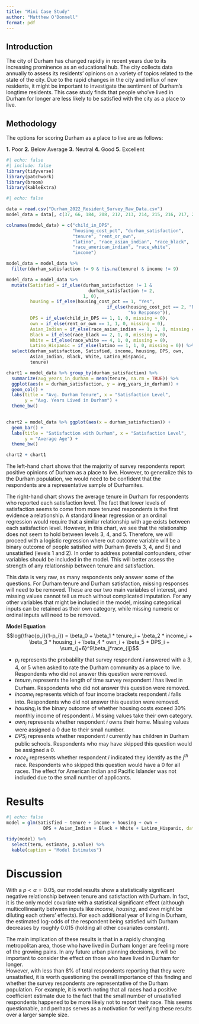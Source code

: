 ```yaml
---
title: "Mini Case Study"
author: "Matthew O'Donnell"
format: pdf
---
```


## Introduction

The city of Durham has changed rapidly in recent years due to its increasing prominence as an educational hub. The city collects data annually to assess its residents' opinions on a variety of topics related to the state of the city. Due to the rapid changes in the city and influx of new residents, it might be important to investigate the sentiment of Durham's longtime residents. This case study finds that people who've lived in Durham for longer are less likely to be satisfied with the city as a place to live.

## Methodology

The options for scoring Durham as a place to live are as follows:

**1.** Poor **2.** Below Average **3.** Neutral **4.** Good **5.** Excellent

```r
#| echo: false 
#| include: false
library(tidyverse)
library(patchwork)
library(broom)
library(kableExtra)
```

```r
#| echo: false 

data = read.csv("Durham_2022_Resident_Survey_Raw_Data.csv")
model_data = data[, c(37, 66, 184, 208, 212, 213, 214, 215, 216, 217, 221)]

colnames(model_data) = c("child_in_DPS", 
                         "housing_cost_pct", "durham_satisfaction", 
                         "tenure", "rent_or_own",
                         "latino", "race_asian_indian", "race_black", 
                         "race_american_indian", "race_white", 
                         "income")

model_data = model_data %>% 
  filter(durham_satisfaction != 9 & !is.na(tenure) & income != 9)

model_data = model_data %>% 
  mutate(Satisfied = if_else(durham_satisfaction != 1 &  
                               durham_satisfaction != 2, 
                             1, 0),
         housing = if_else(housing_cost_pct == 1, "Yes", 
                                      if_else(housing_cost_pct == 2, "No", 
                                              "No Response")),
         DPS = if_else(child_in_DPS == 1, 1, 0, missing = 0),
         own = if_else(rent_or_own == 1, 1, 0, missing = 0),
         Asian_Indian = if_else(race_asian_indian == 1, 1, 0, missing = 0),
         Black = if_else(race_black == 2, 1, 0, missing = 0),
         White = if_else(race_white == 4, 1, 0, missing = 0),
         Latino_Hispanic = if_else(latino == 1, 1, 0, missing = 0)) %>% 
  select(durham_satisfaction, Satisfied, income, housing, DPS, own,
         Asian_Indian, Black, White, Latino_Hispanic,
         tenure)

chart1 = model_data %>% group_by(durham_satisfaction) %>% 
  summarize(avg_years_in_durham = mean(tenure, na.rm = TRUE)) %>% 
  ggplot(aes(x = durham_satisfaction, y = avg_years_in_durham)) + 
  geom_col() +
  labs(title = "Avg. Durham Tenure", x = "Satisfaction Level", 
       y = "Avg. Years Lived in Durham") + 
  theme_bw()
  

chart2 = model_data %>% ggplot(aes(x = durham_satisfaction)) +
  geom_bar() + 
  labs(title = "Satisfaction with Durham", x = "Satisfaction Level", 
       y = "Average Age") + 
  theme_bw()

chart2 + chart1
```

The left-hand chart shows that the majority of survey respondents report positive opinions of Durham as a place to live. However, to generalize this to the Durham population, we would need to be confident that the respondents are a representative sample of Durhamites.

The right-hand chart shows the average tenure in Durham for respondents who reported each satisfaction level. The fact that lower levels of satisfaction seems to come from more tenured respondents is the first evidence a relationship. A standard linear regression or an ordinal regression would require that a similar relationship with age exists between each satisfaction level. However, in this chart, we see that the relationship does not seem to hold between levels 3, 4, and 5. Therefore, we will proceed with a logistic regression where out outcome variable will be a binary outcome of people satisfied with Durham (levels 3, 4, and 5) and unsatisfied (levels 1 and 2). In order to address potential confounders, other variables should be included in the model. This will better assess the strength of any relationship between tenure and satisfaction.

This data is very raw, as many respondents only answer some of the questions. For Durham tenure and Durham satisfaction, missing responses will need to be removed. These are our two main variables of interest, and missing values cannot tell us much without complicated imputation. For any other variables that might be included in the model, missing categorical inputs can be retained as their own category, while missing numeric or ordinal inputs will need to be removed.

**Model Equation**
$$log(\frac{p_i}{1-p_i}) = \beta_0 + \beta_1 * tenure_i + \beta_2 * income_i + \beta_3 * housing_i + \beta_4 * own_i + \beta_5 * DPS_i + \sum_{j=6}^9\beta_j*race_{ij}$$

-   $p_i$ represents the probability that survey respondent $i$ answered with a 3, 4, or 5 when asked to rate the Durham community as a place to live. Respondents who did not answer this question were removed.
-   $tenure_i$ represents the length of time survey respondent $i$ has lived in Durham. Respondents who did not answer this question were removed.
-   $income_i$ represents which of four income brackets respondent $i$ falls into. Respondents who did not answer this question were removed.
-   $housing_i$ is the binary outcome of whether housing costs exceed 30% monthly income of respondent $i$. Missing values take their own category. 
-   $own_i$ represents whether respondent $i$ owns their home. Missing values were assigned a 0 due to their small number. 
-   $DPS_i$ represents whether respondent $i$ currently has children in Durham public schools. Respondents who may have skipped this question would be assigned a 0. 
-   $race_{ij}$ represents whether respondent $i$ indicated they identify as the $j^{th}$ race. Respondents who skipped this question would have a 0 for all races. The effect for American Indian and Pacific Islander was not included due to the small number of applicants.  

# Results

```r
#| echo: false
model = glm(Satisfied ~ tenure + income + housing + own + 
              DPS + Asian_Indian + Black + White + Latino_Hispanic, data = model_data, family = binomial)

tidy(model) %>% 
  select(term, estimate, p.value) %>% 
  kable(caption = "Model Estimates")
```

# Discussion

With a $p < \alpha = 0.05$, our model results show a statistically significant negative relationship between tenure and satisfaction with Durham. In fact, it is the only model covariate with a statistical significant effect (although multicollinearity between inputs like $income$, $housing$, and $own$ might be diluting each others' effects). For each additional year of living in Durham, the estimated log-odds of the respondent being satisfied with Durham decreases by roughly 0.015 (holding all other covariates constant). 

The main implication of these results is that in a rapidly changing metropolitan area, those who have lived in Durham longer are feeling more of the growing pains. In any future urban planning decisions, it will be important to consider the effect on those who have lived in Durham for longer.  
However, with less than 8% of total respondents reporting that they were unsatisfied, it is worth questioning the overall importance of this finding and whether the survey respondents are representative of the Durham population. For example, it is worth noting that all races had a positive coefficient estimate due to the fact that the small number of unsatisfied respondents happened to be more likely not to report their race. This seems questionable, and perhaps serves as a motivation for verifying these results over a larger sample size. 

